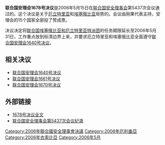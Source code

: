 {{Infobox UN resolution
|number = 1678
|organ = SC
|date = 5月15日
|year = 2006年
|meeting = 5437
|code = S/RES/1678
|document = 
|for = 15 
|abstention = 0 
|against = 0
|subject = 埃塞俄比亚与厄立特里亚局势
|result = 一致通过
|image = Locator ET-ER.png
|caption = 埃塞俄比亚(绿)和厄立特里亚(橙)
}}

'''联合国安理会1678号决议'''是2006年5月15日在[[联合国安全理事会|联合国安全理事会]]第5437次会议通过的。这个决议是关于[[厄立特里亚|厄立特里亚]]和[[埃塞俄比亚|埃塞俄比亚]]局势的。会议由刚果代表主持，安理会的15个国家全部投了赞成票。

决议决定将[[联合国埃塞俄比亚和厄立特里亚特派团|联合国埃塞俄比亚和厄立特里亚特派团]]的任务期限延长至2006年5月31日，工作重点放到标清边界上来，并要求厄立特里亚和埃塞俄比亚全面遵守[[联合国安理会1640号决议|联合国安理会1640号决议]]。

== 相关决议 ==
*[[联合国安理会1640号决议|联合国安理会1640号决议]]
*[[联合国安理会1661号决议|联合国安理会1661号决议]]
*[[联合国安理会1670号决议|联合国安理会1670号决议]]

== 外部链接 ==
*[http://www.un.org/chinese/aboutun/prinorgs/sc/sres/06/s1678.htm 1678号决议全文]
*[http://www.un.org/zh/documents/view_doc.asp?symbol=S/PV.5437&Lang=C 联合国安全理事会第5437次会议纪录]

{{UNSCR 2006}}

[[Category:2006年聯合國安全理事會決議|Category:2006年聯合國安全理事會決議]]
[[Category:2006年厄利垂亞|Category:2006年厄利垂亞]]
[[Category:2006年衣索比亞|Category:2006年衣索比亞]]
[[Category:2006年5月|Category:2006年5月]]